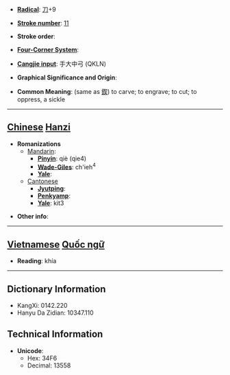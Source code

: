 * '''[[Wiktionary:Chinese radical index| Radical]]''': [[Wiktionary:Chinese radical index 刀|刀]]+9

* '''[[Wiktionary:Chinese total strokes index|Stroke number]]''': [[Wiktionary:Chinese total strokes index 11|11]]

* '''Stroke order''': 

* '''[[Wiktionary:Chinese four corner index|Four-Corner System]]''': 

* '''[[Wiktionary:Chinese Cangjie index|Cangjie input]]''': 手大中弓 (QKLN)

* '''Graphical Significance and Origin''': 

* '''Common Meaning''': (same as [[鍥]]) to carve; to engrave; to cut; to oppress, a sickle

----

== [[Chinese]] [[Hanzi]] ==

* '''Romanizations'''
** [[Mandarin]]:
*** '''[[Pinyin]]''': qiè (qie4)
*** '''[[Wade-Giles]]''': ch'ieh<sup>4</sup>
*** '''[[Yale]]''': 
**[[Cantonese]]
***'''[[Jyutping]]''':
***'''[[Penkyamp]]''': 
***'''[[Yale]]''': kit3

* '''Other info''': 


----

== [[Vietnamese]] [[Quốc ngữ]] ==

* '''Reading''': khía

----

== Dictionary Information ==

* KangXi: 0142.220
* Hanyu Da Zidian: 10347.110

== Technical Information ==

* '''Unicode''':
** Hex: 34F6
** Decimal: 13558